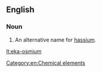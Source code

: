 ==English==

===Noun===
{{en-noun|sg=[[eka]]-[[osmium]]|-}}

#  An alternative name for [[hassium]].

[[Category:en:Chemical elements]]

[[lt:eka-osmium]]